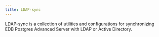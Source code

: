 ```yaml
---
title: LDAP-sync
---
```


LDAP-sync is a collection of utilities and configurations for synchronizing EDB Postgres Advanced Server with LDAP or Active Directory.